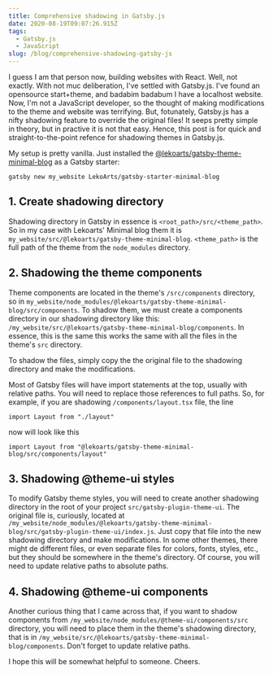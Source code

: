 ```yaml
---
title: Comprehensive shadowing in Gatsby.js
date: 2020-08-19T09:07:26.915Z
tags:
  - Gatsby.js
  - JavaScript
slug: /blog/comprehensive-shadowing-gatsby-js
---
```


I guess I am that person now, building websites with React. Well, not exactly. With not muc deliberation, I've settled with Gatsby.js. I've found an opensource start+theme, and badabim badabum I have a localhost website. Now, I'm not a JavaScript developer, so the thought of making modifications to the theme and website was terrifying. But, fotunately, Gatsby.js has a nifty shadowing feature to override the original files! It seeps pretty simple in theory, but in practive it is not that easy. Hence, this post is for quick and straight-to-the-point refence for shadowing themes in Gatsby.js. 

My setup is pretty vanilla. Just installed the [@lekoarts/gatsby-theme-minimal-blog](https://github.com/LekoArts/gatsby-themes/tree/master/themes/gatsby-theme-minimal-blog) as a Gatsby starter:

```shell
gatsby new my_website LekoArts/gatsby-starter-minimal-blog
```

## 1. Create shadowing directory 

Shadowing directory in Gatsby in essence is `<root_path>/src/<theme_path>`. So in my case with Lekoarts' Minimal blog them it is `my_website/src/@lekoarts/gatsby-theme-minimal-blog`. `<theme_path>` is the full path of the theme from the `node_modules` directory. 

## 2. Shadowing the theme components

Theme components are located in the theme's `/src/components` directory, so in `my_website/node_modules/@lekoarts/gatsby-theme-minimal-blog/src/components`. To shadow them, we must create a components directory in our shadowing directory like this: `/my_website/src/@lekoarts/gatsby-theme-minimal-blog/components`. In essence, this is the same this works the same with all the files in the theme's `src` directory.

To shadow the files, simply copy the the original file to the shadowing directory and make the modifications. 

Most of Gatsby files will have import statements at the top, usually with relative paths. You will need to replace those references to full paths. So, for example, if you are shadowing `/components/layout.tsx` file, the line

```tsx
import Layout from "./layout"
```

now will look like this

```tsx
import Layout from "@lekoarts/gatsby-theme-minimal-blog/src/components/layout"
```

## 3. Shadowing @theme-ui styles

To modify Gatsby theme styles, you will need to create another shadowing directory in the root of your project `src/gatsby-plugin-theme-ui`. The original file is, curiously, located at `/my_website/node_modules/@lekoarts/gatsby-theme-minimal-blog/src/gatsby-plugin-theme-ui/index.js`. Just copy that file into the new shadowing directory and make modifications. In some other themes, there might de different files, or even separate files for colors, fonts, styles, etc., but they should be somewhere in the theme's directory. Of course, you will need to update relative paths to absolute paths.

## 4. Shadowing @theme-ui components

Another curious thing that I came across that, if you want to shadow components from `/my_website/node_modules/@theme-ui/components/src` directory, you will need to place them in the theme's shadowing directory, that is in `/my_website/src/@lekoarts/gatsby-theme-minimal-blog/components`. Don't forget to update relative paths. 

I hope this will be somewhat helpful to someone. Cheers.